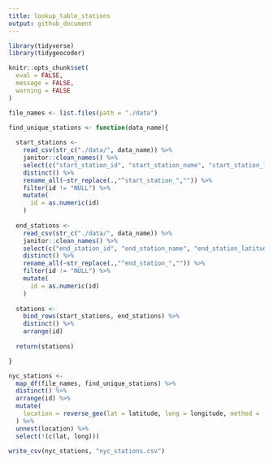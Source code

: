 ```yaml
---
title: lookup_table_stations
output: github_document
---
```


```r
library(tidyverse)
library(tidygeocoder)

knitr::opts_chunk$set(
  eval = FALSE, 
  message = FALSE, 
  warning = FALSE
)
```

```r
file_names <- list.files(path = "./data")

find_unique_stations <- function(data_name){
  
  start_stations <-
    read_csv(str_c("./data/", data_name)) %>% 
    janitor::clean_names() %>% 
    select(c("start_station_id", "start_station_name", "start_station_latitude", "start_station_longitude")) %>%
    distinct() %>% 
    rename_all(~str_replace(.,"^start_station_","")) %>% 
    filter(id != "NULL") %>% 
    mutate(
      id = as.numeric(id)
    )
  
  end_stations <-
    read_csv(str_c("./data/", data_name)) %>% 
    janitor::clean_names() %>% 
    select(c("end_station_id", "end_station_name", "end_station_latitude", "end_station_longitude")) %>%
    distinct() %>% 
    rename_all(~str_replace(.,"^end_station_","")) %>% 
    filter(id != "NULL") %>% 
    mutate(
      id = as.numeric(id)
    )
  
  stations <- 
    bind_rows(start_stations, end_stations) %>% 
    distinct() %>% 
    arrange(id)
  
  return(stations)

}
```

```r
nyc_stations <-
  map_df(file_names, find_unique_stations) %>% 
  distinct() %>% 
  arrange(id) %>% 
  mutate(
    location = reverse_geo(lat = latitude, long = longitude, method = 'osm')
  ) %>% 
  unnest(location) %>% 
  select(!(c(lat, long)))
```

```r
write_csv(nyc_stations, "nyc_stations.csv")
```

